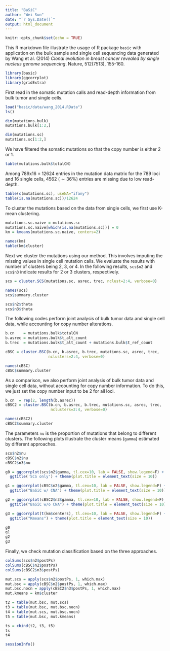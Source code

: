 ```yaml
---
title: "BaSiC"
author: "Wei Sun"
date: "`r Sys.Date()`"
output: html_document
---
```


```r
knitr::opts_chunk$set(echo = TRUE)
```

This R markdown file illustrate the usage of R package ```basic``` with application on the bulk sample and single cell sequencing data generated by Wang et al. (2014) *Clonal evolution in breast cancer revealed by single nucleus genome sequencing*. Nature, 512(7513), 155-160.


```r
library(basic)
library(ggcorrplot)
library(gridExtra)
```

First read in the somatic mutation calls and read-depth information from bulk tumor and single cells. 
```r
load("basic/data/wang_2014.RData")
ls()

dim(mutations.bulk)
mutations.bulk[1:2,]

dim(mutations.sc)
mutations.sc[1:2,]
```

We have filtered the somatic mutations so that the copy number is either 2 or 1. 
```r
table(mutations.bulk$totalCN)
```

Among 789x16 = 12624 entries in the mutation data matrix for the 789 loci and 16 single cells, 4562 ($\sim 36\%$) entries are missing due to low read-depth.  
```r
table(c(mutations.sc), useNA="ifany")
table(is.na(mutations.sc))/12624
```

To cluster the mutations based on the data from single cells, we first use K-mean clustering. 

```r
mutations.sc.naive = mutations.sc
mutations.sc.naive[which(is.na(mutations.sc))] = 0
km = kmeans(mutations.sc.naive, centers=2)

names(km)
table(km$cluster)
```

Next we cluster the mutations using our method. This involves imputing the missing values in single cell mutation calls. We evaluate the results with number of clusters being 2, 3, or 4. In the following results, ```scs$n2``` and ```scs$n3``` indicate results for 2 or 3 clusters, respectively.   
```r
scs = cluster.SCS(mutations.sc, asrec, trec, nclust=2:4, verbose=0)

names(scs)
scs$summary.cluster

scs$n2$theta
scs$n3$theta
```

The following codes perform joint analysis of bulk tumor data and single cell data, while accounting for copy number alterations. 

```r
b.cn    = mutations.bulk$totalCN
b.asrec = mutations.bulk$t_alt_count
b.trec  = mutations.bulk$t_alt_count + mutations.bulk$t_ref_count

cBSC = cluster.BSC(b.cn, b.asrec, b.trec, mutations.sc, asrec, trec, 
                   nclusters=2:4, verbose=0)

names(cBSC)
cBSC$summary.cluster
```

As a comparison, we also perform joint analysis of bulk tumor data and single cell data, without accounting for copy number information. To do this, we just set the copy number input to be 2 for all loci. 

```r
b.cn  = rep(2, length(b.asrec))
cBSC2 = cluster.BSC(b.cn, b.asrec, b.trec, mutations.sc, asrec, trec, 
                    nclusters=2:4, verbose=0)

names(cBSC2)
cBSC2$summary.cluster
```

The parameters ```nu``` is the proportion of mutations that belong to different clusters. The following plots illustrate the cluster means (```gamma```) estimated by different approaches. 
```r

scs$n2$nu
cBSC$n2$nu
cBSC2$n3$nu

g0 = ggcorrplot(scs$n2$gamma, tl.cex=10, lab = FALSE, show.legend=F) + 
  ggtitle('SCS only') + theme(plot.title = element_text(size = 10))

g1 = ggcorrplot(cBSC$n2$gamma, tl.cex=10, lab = FALSE, show.legend=F) + 
  ggtitle("BaSiC w/ CNA") + theme(plot.title = element_text(size = 10))

g2 = ggcorrplot(cBSC2$n3$gamma, tl.cex=10, lab = FALSE, show.legend=F) + 
  ggtitle("BaSiC w/o CNA") + theme(plot.title = element_text(size = 10))

g3 = ggcorrplot(t(km$centers), tl.cex=10, lab = FALSE, show.legend=F) + 
  ggtitle("Kmeans") + theme(plot.title = element_text(size = 10))

g0
g1
g2
g3
```


Finally, we check mutation classification based on the three approaches. 

```r
colSums(scs$n2$postPs)
colSums(cBSC$n2$postPs)
colSums(cBSC2$n3$postPs)

mut.scs = apply(scs$n2$postPs, 1, which.max)
mut.bsc = apply(cBSC$n2$postPs, 1, which.max)
mut.bsc.nocn = apply(cBSC2$n3$postPs, 1, which.max)
mut.kmeans = km$cluster

t2 = table(mut.bsc, mut.scs)
t3 = table(mut.bsc, mut.bsc.nocn)
t4 = table(mut.scs, mut.bsc.nocn)
t5 = table(mut.bsc, mut.kmeans)

ts = cbind(t2, t3, t5)
ts
t4
```



```r
sessionInfo()
```

